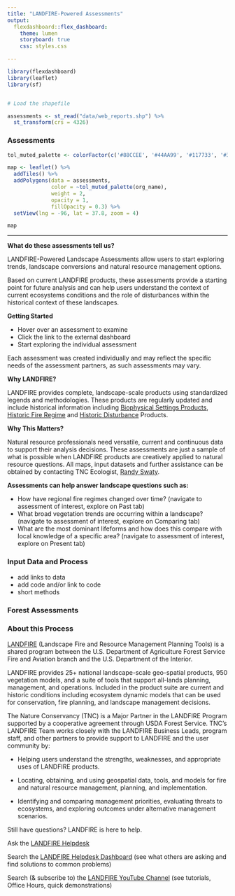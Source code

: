 ```yaml
---
title: "LANDFIRE-Powered Assessments"
output: 
  flexdashboard::flex_dashboard:
    theme: lumen
    storyboard: true
    css: styles.css

---
```



```r
library(flexdashboard)
library(leaflet)
library(sf)


# Load the shapefile

assessments <- st_read("data/web_reports.shp") %>%
  st_transform(crs = 4326)

```


### Assessments {data-commentary-width=500}

```r


tol_muted_palette <- colorFactor(c('#88CCEE', '#44AA99', '#117733', '#332288', '#DDCC77', '#999933','#CC6677', '#882255', '#AA4499', '#52504a'), assessments$org_name) # from https://zenodo.org/records/3381072

map <- leaflet() %>%
  addTiles() %>%
  addPolygons(data = assessments, 
              color = ~tol_muted_palette(org_name), 
              weight = 2, 
              opacity = 1, 
              fillOpacity = 0.3) %>%
  setView(lng = -96, lat = 37.8, zoom = 4)

map
```

*** 

**What do these assessments tell us?**

LANDFIRE-Powered Landscape Assessments allow users to start exploring trends, landscape conversions and natural resource management options. 

Based on current LANDFIRE products, these assessments provide a starting point for future analysis and can help users understand the context of current ecosystems conditions and the role of disturbances within the historical context of these landscapes.

**Getting Started**

- Hover over an assessment to examine
- Click the link to the external dashboard
- Start exploring the individual assessment

Each assessment was created individually and may reflect the specific needs of the assessment partners, as such assessments may vary.  

**Why LANDFIRE?**

LANDFIRE provides complete, landscape-scale products using standardized legends and methodologies. These products are regularly updated and include historical information including [Biophysical Settings Products](https://landfire.gov/vegetation/bps), [Historic Fire Regime](https://landfire.gov/fire-regime) and [Historic Disturbance](https://landfire.gov/disturbance/hdist) Products. 

**Why This Matters?**

Natural resource professionals need versatile, current and continuous data to support their analysis decisions. These assessments are just a sample of what is possible when LANDFIRE products are creatively applied to natural resource questions. All maps, input datasets and further assistance can be obtained by contacting TNC Ecologist, [Randy Swaty](mailto:rswaty@tnc.org). 

**Assessments can help answer landscape questions such as:**

- How have regional fire regimes changed over time? (navigate to assessment of interest, explore on Past tab) 
- What broad vegetation trends are occurring within a landscape? (navigate to assessment of interest, explore on Comparing tab)
- What are the most dominant lifeforms and how does this compare with local knowledge of a specific area? (navigate to assessment of interest, explore on Present tab)



### Input Data and Process 

* add links to data
* add code and/or link to code
* short methods


### Forest Assessments


### About this Process

[LANDFIRE](https://landfire.gov/) (Landscape Fire and Resource Management Planning Tools) is a shared program between the U.S. Department of Agriculture Forest Service Fire and Aviation branch and the U.S. Department of the Interior. 

LANDFIRE provides 25+ national landscape-scale geo-spatial products, 950 vegetation models, and a suite of tools that support all-lands planning, management, and operations. Included in the product suite are current and historic conditions including ecosystem dynamic models that can be used for conservation, fire planning, and landscape management decisions.

The Nature Conservancy (TNC) is a Major Partner in the LANDFIRE Program supported by a cooperative agreement through USDA Forest Service. TNC’s LANDFIRE Team works closely with the LANDFIRE Business Leads, program staff, and other partners to provide support to LANDFIRE and the user community by:

- Helping users understand the strengths, weaknesses, and appropriate uses of LANDFIRE products.

- Locating, obtaining, and using geospatial data, tools, and models for fire and natural resource management, planning, and implementation.

- Identifying and comparing management priorities, evaluating threats to ecosystems, and exploring outcomes under alternative management scenarios.


Still have questions? LANDFIRE is here to help.

Ask the [LANDFIRE Helpdesk](mailto:helpdesk@landfire.gov)

Search the [LANDFIRE Helpdesk Dashboard](https://landfire.gov/helpdesk) (see what others are asking and find solutions to common problems)

Search (& subscribe to) the [LANDFIRE YouTube Channel](https://www.youtube.com/@LANDFIREvideo) (see tutorials, Office Hours, quick demonstrations)

